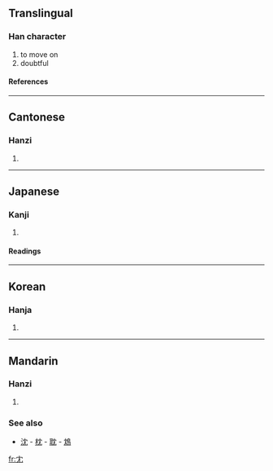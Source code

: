 ==Translingual==

===Han character===
{{Han char|rn=14|rad=冖|as=02|sn=4|four=4021<sub>2</sub>|canj=中月山 (LBU)}}
# to move on
# doubtful

====References====
{{Han ref|kx=0130.140|dkj=01567|dj=0292.140|hdz=10302.170|uh=5198|ud=20888|bh=C955|bd=51541}}

----
==Cantonese==

===Hanzi===
{{yue-hanzi|jyut=|y=yam4}}
# {{defn|Cantonese}}

----
==Japanese==

===Kanji===
{{ja-kanji|grade=|rs=冖02}}
# {{defn|Japanese}}

====Readings====
{{ja-readings|on=[[いん]] (in), [[いう]] (iu), [[ゆ]] (yu)|kun=[[おこたる]] (okotaru), [[ためらふ]] (tamerafu), [[うたがふ]] (utagafu)}}

----
==Korean==

===Hanja===
{{ko-hanja|hangeul=유|rv=yu|mr=yu}}
# {{defn|Korean}}

----
==Mandarin==

===Hanzi===
{{cmn-hanzi|pin=[[yín]] ([[yin2]])|wg=yin<sup>2</sup>}}
# {{defn|Mandarin}}

===See also===
*[[沈]] - [[枕]] - [[耽]] - [[鴆]]

[[fr:冘]]